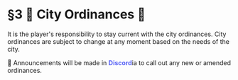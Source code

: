 # §3 📘 City Ordinances 📘

It is the player's responsibility to stay current with the city ordinances. City ordinances are subject to change at any moment based on the needs of the city.

📢 Announcements will be made in <font color="#5661F5">**Discord**</font>ia to call out any new or amended ordinances.